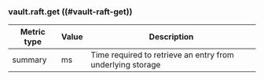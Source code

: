 ### vault.raft.get ((#vault-raft-get))

Metric type | Value | Description
----------- | ----- | -----------
summary     | ms    | Time required to retrieve an entry from underlying storage